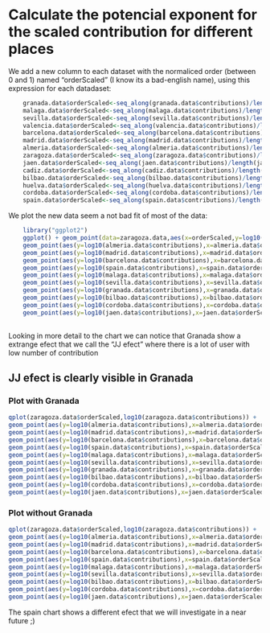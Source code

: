 # Calculate the potencial exponent for the scaled contribution for different places

We add a new column to each dataset with the normaliced order (between 0 and 1) named "orderScaled" (I know its a bad-english name), using this expression for each datadaset:

```r
	granada.data$orderScaled<-seq_along(granada.data$contributions)/length(granada.data$contributions)
	malaga.data$orderScaled<-seq_along(malaga.data$contributions)/length(malaga.data$contributions)
	sevilla.data$orderScaled<-seq_along(sevilla.data$contributions)/length(sevilla.data$contributions)
	valencia.data$orderScaled<-seq_along(valencia.data$contributions)/length(valencia.data$contributions)
	barcelona.data$orderScaled<-seq_along(barcelona.data$contributions)/length(barcelona.data$contributions)
	madrid.data$orderScaled<-seq_along(madrid.data$contributions)/length(madrid.data$contributions)
	almeria.data$orderScaled<-seq_along(almeria.data$contributions)/length(almeria.data$contributions)
	zaragoza.data$orderScaled<-seq_along(zaragoza.data$contributions)/length(zaragoza.data$contributions)
	jaen.data$orderScaled<-seq_along(jaen.data$contributions)/length(jaen.data$contributions)
	cadiz.data$orderScaled<-seq_along(cadiz.data$contributions)/length(cadiz.data$contributions)
	bilbao.data$orderScaled<-seq_along(bilbao.data$contributions)/length(bilbao.data$contributions)	
	huelva.data$orderScaled<-seq_along(huelva.data$contributions)/length(huelva.data$contributions)
	cordoba.data$orderScaled<-seq_along(cordoba.data$contributions)/length(cordoba.data$contributions)
	spain.data$orderScaled<-seq_along(spain.data$contributions)/length(spain.data$contributions)

```

We plot the new data seem a not bad fit of most of the data:

```r

	library("ggplot2")
	ggplot() + geom_point(data=zaragoza.data,aes(x=orderScaled,y=log10(contributions),color='ZGZ')) + 
	geom_point(aes(y=log10(almeria.data$contributions),x=almeria.data$orderScaled,color='almeria.data$contributions')) + 
	geom_point(aes(y=log10(madrid.data$contributions),x=madrid.data$orderScaled,color='madrid.data$contributions')) + 
	geom_point(aes(y=log10(barcelona.data$contributions),x=barcelona.data$orderScaled,color='barcelona.data$contributions')) + 
	geom_point(aes(y=log10(spain.data$contributions),x=spain.data$orderScaled,color='spain.data$contributions')) +
	geom_point(aes(y=log10(malaga.data$contributions),x=malaga.data$orderScaled,color='malaga.data$contributions')) +
	geom_point(aes(y=log10(sevilla.data$contributions),x=sevilla.data$orderScaled,color='sevilla.data$contributions')) +
	geom_point(aes(y=log10(granada.data$contributions),x=granada.data$orderScaled,color='granada.data$contributions')) +
	geom_point(aes(y=log10(bilbao.data$contributions),x=bilbao.data$orderScaled,color='bilbao.data$contributions')) +
	geom_point(aes(y=log10(cordoba.data$contributions),x=cordoba.data$orderScaled,color='cordoba.data$contributions')) +
	geom_point(aes(y=log10(jaen.data$contributions),x=jaen.data$orderScaled,color='jaen.data$contributions'))
	
```

Looking in more detail to the chart we can notice that Granada show a extrange efect that we call  the "JJ efect" where there is a lot of user with low number of contribution

## JJ efect is clearly visible in Granada

### Plot with Granada

```r
qplot(zaragoza.data$orderScaled,log10(zaragoza.data$contributions)) + 
geom_point(aes(y=log10(almeria.data$contributions),x=almeria.data$orderScaled,color='almeria.data$contributions')) + 
geom_point(aes(y=log10(madrid.data$contributions),x=madrid.data$orderScaled,color='madrid.data$contributions')) + 
geom_point(aes(y=log10(barcelona.data$contributions),x=barcelona.data$orderScaled,color='barcelona.data$contributions')) + 
geom_point(aes(y=log10(spain.data$contributions),x=spain.data$orderScaled,color='spain.data$contributions')) +
geom_point(aes(y=log10(malaga.data$contributions),x=malaga.data$orderScaled,color='malaga.data$contributions')) +
geom_point(aes(y=log10(sevilla.data$contributions),x=sevilla.data$orderScaled,color='sevilla.data$contributions')) +
geom_point(aes(y=log10(granada.data$contributions),x=granada.data$orderScaled,color='granada.data$contributions')) +
geom_point(aes(y=log10(bilbao.data$contributions),x=bilbao.data$orderScaled,color='bilbao.data$contributions')) +
geom_point(aes(y=log10(cordoba.data$contributions),x=cordoba.data$orderScaled,color='cordoba.data$contributions')) +
geom_point(aes(y=log10(jaen.data$contributions),x=jaen.data$orderScaled,color='jaen.data$contributions'))
```

### Plot without Granada

```r
qplot(zaragoza.data$orderScaled,log10(zaragoza.data$contributions)) + 
geom_point(aes(y=log10(almeria.data$contributions),x=almeria.data$orderScaled,color='almeria.data$contributions')) + 
geom_point(aes(y=log10(madrid.data$contributions),x=madrid.data$orderScaled,color='madrid.data$contributions')) + 
geom_point(aes(y=log10(barcelona.data$contributions),x=barcelona.data$orderScaled,color='barcelona.data$contributions')) + 
geom_point(aes(y=log10(spain.data$contributions),x=spain.data$orderScaled,color='spain.data$contributions')) +
geom_point(aes(y=log10(malaga.data$contributions),x=malaga.data$orderScaled,color='malaga.data$contributions')) +
geom_point(aes(y=log10(sevilla.data$contributions),x=sevilla.data$orderScaled,color='sevilla.data$contributions')) +
geom_point(aes(y=log10(bilbao.data$contributions),x=bilbao.data$orderScaled,color='bilbao.data$contributions')) +
geom_point(aes(y=log10(cordoba.data$contributions),x=cordoba.data$orderScaled,color='cordoba.data$contributions')) +
geom_point(aes(y=log10(jaen.data$contributions),x=jaen.data$orderScaled,color='jaen.data$contributions'))
```

The spain chart shows a different efect that we will investigate in a near future ;)
